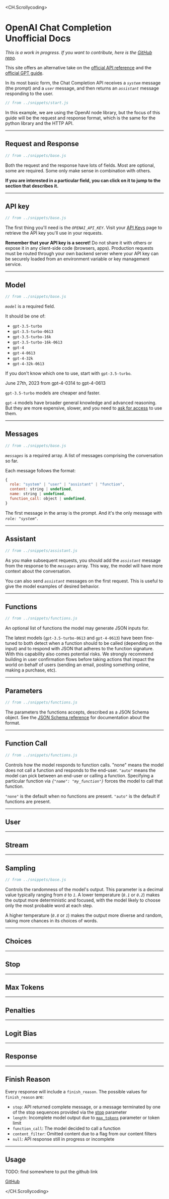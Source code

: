 <CH.Scrollycoding>

# OpenAI Chat Completion <br/> Unofficial Docs

_This is a work in progress. If you want to contribute, here is the [GitHub repo](https://github.com/pomber/gpt-completions-api-docs)._

This site offers an alternative take on the [official API reference](https://beta.openai.com/docs/api-reference/chat) and the [official GPT guide](https://platform.openai.com/docs/guides/gpt).

In its most basic form, the Chat Completion API receives a _`system`_ message (the prompt) and a _`user`_ message, and then returns an _`assistant`_ message responding to the user.

```js focus=9:12,17:20 mark=11[30:42],19[14:49]
// from ../snippets/start.js
```

In this example, we are using the OpenAI node library, but the focus of this guide will be the request and response format, which is the same for the python library and the HTTP API.

---

## Request and Response

```js focus=7[54],8:24,25[1],28[30],29:47,48[1]
// from ../snippets/base.js
```

Both the request and the response have lots of fields. Most are optional, some are required. Some only make sense in combination with others.

**If you are interested in a particular field, you can click on it to jump to the section that describes it.**

---

## API key

<nav id="api-key" />

```js focus=3
// from ../snippets/base.js
```

The first thing you'll need is the _`OPENAI_API_KEY`_. Visit your [API Keys](https://platform.openai.com/account/api-keys) page to retrieve the API key you'll use in your requests.

**Remember that your API key is a secret!** Do not share it with others or expose it in any client-side code (browsers, apps). Production requests must be routed through your own backend server where your API key can be securely loaded from an environment variable or key management service.

---

## Model

<nav id="model" />

```js focus=8
// from ../snippets/base.js
```

_`model`_ is a required field.

It should be one of:

- `gpt-3.5-turbo`
- `gpt-3.5-turbo-0613`
- `gpt-3.5-turbo-16k`
- `gpt-3.5-turbo-16k-0613`
- `gpt-4`
- `gpt-4-0613`
- `gpt-4-32k`
- `gpt-4-32k-0613`

If you don't know which one to use, start with `gpt-3.5-turbo`.

June 27th, 2023 from gpt-4-0314 to gpt-4-0613

`gpt-3.5-turbo` models are cheaper and faster.

`gpt-4` models have broader general knowledge and advanced reasoning. But they are more expensive, slower, and you need to [ask for access](https://openai.com/waitlist/gpt-4-api) to use them.

---

## Messages

<nav id="messages" />

```js focus=9:12
// from ../snippets/base.js
```

_`messages`_ is a required array. A list of messages comprising the conversation so far.

Each message follows the format:

```js
{
  role: "system" | "user" | "assistant" | "function",
  content: string | undefined,
  name: string | undefined,
  function_call: object | undefined,
}
```

The first message in the array is the prompt. And it's the only message with _`role: "system"`_.

---

## Assistant

<nav id="assistant" />

```js focus=9:14,38:41 mark=12[13:23]
// from ../snippets/assistant.js
```

As you make subsequent requests, you should add the _`assistant`_ message from the response to the _`messages`_ array. This way, the model will have more context about the conversation.

You can also send _`assistant`_ messages on the first request. This is useful to give the model examples of desired behavior.

---

## Functions

<nav id="functions" />

```js focus=13:29
// from ../snippets/functions.js
```

An optional list of functions the model may generate JSON inputs for.

The latest models (`gpt-3.5-turbo-0613` and `gpt-4-0613`) have been fine-tuned to both detect when a function should to be called (depending on the input) and to respond with JSON that adheres to the function signature. With this capability also comes potential risks. We strongly recommend building in user confirmation flows before taking actions that impact the world on behalf of users (sending an email, posting something online, making a purchase, etc).

---

## Parameters

<nav id="parameters" />

```js focus=17:26
// from ../snippets/functions.js
```

The parameters the functions accepts, described as a JSON Schema object. See the [JSON Schema reference](https://json-schema.org/understanding-json-schema/) for documentation about the format.

---

## Function Call

<nav id="function-call" />

```js focus=30,50:58
// from ../snippets/functions.js
```

Controls how the model responds to function calls. "none" means the model does not call a function and responds to the end-user. `"auto"` means the model can pick between an end-user or calling a function. Specifying a particular function via _`{"name": "my_function"}`_ forces the model to call that function.

`"none"` is the default when no functions are present. `"auto"` is the default if functions are present.

---

## User

<nav id="user" />

---

## Stream

<nav id="stream" />

---

## Sampling

<nav id="sampling" />

```js focus=17
// from ../snippets/base.js
```

Controls the randomness of the model's output. This parameter is a decimal value typically ranging from _`0`_ to _`1`_. A lower temperature (_`0.1`_ or _`0.2`_) makes the output more deterministic and focused, with the model likely to choose only the most probable word at each step.

A higher temperature (_`0.8`_ or _`1`_) makes the output more diverse and random, taking more chances in its choices of words.

---

## Choices

<nav id="choices" />

---

## Stop

<nav id="stop" />

---

## Max Tokens

<nav id="max-tokens" />

---

## Penalties

<nav id="penalties" />

---

## Logit Bias

<nav id="logit-bias" />

---

## Response

<nav id="response" />

---

## Finish Reason

<nav id="finish-reason" />

Every response will include a `finish_reason`. The possible values for `finish_reason` are:

- `stop`: API returned complete message, or a message terminated by one of the stop sequences provided via the [stop](https://platform.openai.com/docs/api-reference/chat/create#chat/create-stop) parameter
- `length`: Incomplete model output due to [`max_tokens`](https://platform.openai.com/docs/api-reference/chat/create#chat/create-max_tokens) parameter or token limit
- `function_call`: The model decided to call a function
- `content_filter`: Omitted content due to a flag from our content filters
- `null`: API response still in progress or incomplete

---

## Usage

<nav id="usage" />

TODO: find somewhere to put the github link

[GitHub](https://github.com/pomber/gpt-completions-api-docs)

</CH.Scrollycoding>
